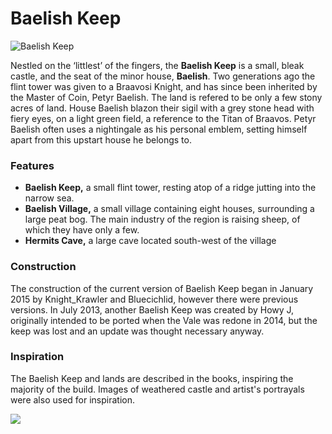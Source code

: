 

# Baelish Keep

<Image
  src="https://cdn.sanity.io/images/1as7cn02/production/a9c81a8138b6bc82a4130a921cae6228943c7226-1280x720.png?w=976&h=350&fit=crop&crop=center&auto=format"
  alt="Baelish Keep"
  width={976}
  height={350}
/>

<ProjectDetails
  floatRight
  region="Vale"
  house="House Baelish"
  type="Tower"
  status="Completed"
  warp="/warp baelishkeep"
  projectLead="Knight_Krawler, Bluecichlid"
  dateStarted="January 15, 2015"
  dateCompleted="January 15, 2015"
/>

Nestled on the ‘littlest’ of the fingers, the **Baelish Keep** is a small, bleak castle, and the seat of the minor house, **Baelish**. Two generations ago the flint tower was given to a Braavosi Knight, and has since been inherited by the Master of Coin, Petyr Baelish. The land is refered to be only a few stony acres of land. House Baelish blazon their sigil with a grey stone head with fiery eyes, on a light green field, a reference to the Titan of Braavos. Petyr Baelish often uses a nightingale as his personal emblem, setting himself apart from this upstart house he belongs to.

### Features

- **Baelish Keep,** a small flint tower, resting atop of a ridge jutting into the narrow sea.
- **Baelish Village,** a small village containing eight houses, surrounding a large peat bog. The main industry of the region is raising sheep, of which they have only a few.
- **Hermits Cave,** a large cave located south-west of the village

### Construction

The construction of the current version of Baelish Keep began in January 2015 by Knight_Krawler and Bluecichlid, however there were previous versions. In July 2013, another Baelish Keep was created by Howy J, originally intended to be ported when the Vale was redone in 2014, but the keep was lost and an update was thought necessary anyway.

### Inspiration

The Baelish Keep and lands are described in the books, inspiring the majority of the build. Images of weathered castle and artist's portrayals were also used for inspiration.

![](https://cdn.sanity.io/images/1as7cn02/production/3163a214f4165654bbfbb7a37c931e17a1a6971c-690x900.jpg)
